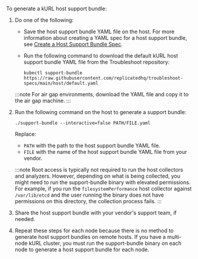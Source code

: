 To generate a kURL host support bundle:

1. Do one of the following:

    - Save the host support bundle YAML file on the host. For more information about creating a YAML spec for a host support bundle, see [Create a Host Support Bundle Spec](/vendor/support-host-support-bundles#create-a-host-support-bundle-spec).

    - Run the following command to download the default kURL host support bundle YAML file from the Troubleshoot repository:

      ```
      kubectl support-bundle https://raw.githubusercontent.com/replicatedhq/troubleshoot-specs/main/host/default.yaml
      ```

   :::note
   For air gap environments, download the YAML file and copy it to the air gap machine.
   :::

1. Run the following command on the host to generate a support bundle:

   ```
   ./support-bundle --interactive=false PATH/FILE.yaml
   ```

   Replace:
     - `PATH` with the path to the host support bundle YAML file.
     - `FILE` with the name of the host support bundle YAML file from your vendor.

   :::note
   Root access is typically not required to run the host collectors and analyzers. However, depending on what is being collected, you might need to run the support-bundle binary with elevated permissions. For example, if you run the `filesystemPerformance` host collector against `/var/lib/etcd` and the user running the binary does not have permissions on this directory, the collection process fails.
   :::  

1. Share the host support bundle with your vendor's support team, if needed.

1. Repeat these steps for each node because there is no method to generate host support bundles on remote hosts. If you have a multi-node kURL cluster, you must run the support-bundle binary on each node to generate a host support bundle for each node.